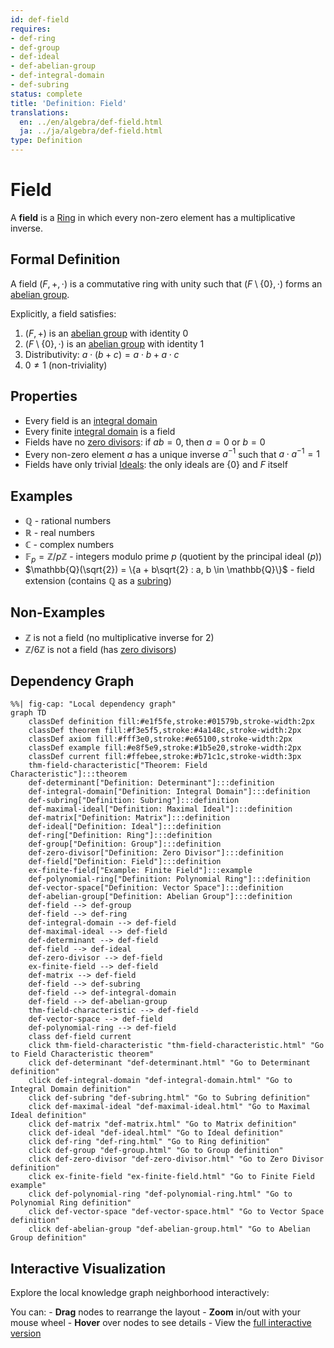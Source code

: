 ```yaml
---
id: def-field
requires:
- def-ring
- def-group
- def-ideal
- def-abelian-group
- def-integral-domain
- def-subring
status: complete
title: 'Definition: Field'
translations:
  en: ../en/algebra/def-field.html
  ja: ../ja/algebra/def-field.html
type: Definition
---
```


# Field {#def-field}

A **field** is a [Ring](def-ring.qmd) in which every non-zero element has a multiplicative inverse.

## Formal Definition

A field $(F, +, \cdot)$ is a commutative ring with unity such that $(F \setminus \{0\}, \cdot)$ forms an [abelian group](def-abelian-group.qmd).

Explicitly, a field satisfies:

1. $(F, +)$ is an [abelian group](def-abelian-group.qmd) with identity $0$
2. $(F \setminus \{0\}, \cdot)$ is an [abelian group](def-abelian-group.qmd) with identity $1$
3. Distributivity: $a \cdot (b + c) = a \cdot b + a \cdot c$
4. $0 \neq 1$ (non-triviality)

## Properties

- Every field is an [integral domain](def-integral-domain.qmd)
- Every finite [integral domain](def-integral-domain.qmd) is a field
- Fields have no [zero divisors](def-zero-divisor.qmd): if $ab = 0$, then $a = 0$ or $b = 0$
- Every non-zero element $a$ has a unique inverse $a^{-1}$ such that $a \cdot a^{-1} = 1$
- Fields have only trivial [Ideals](def-ideal.qmd): the only ideals are $\{0\}$ and $F$ itself

## Examples

- $\mathbb{Q}$ - rational numbers
- $\mathbb{R}$ - real numbers
- $\mathbb{C}$ - complex numbers
- $\mathbb{F}_p = \mathbb{Z}/p\mathbb{Z}$ - integers modulo prime $p$ (quotient by the principal ideal $(p)$)
- $\mathbb{Q}(\sqrt{2}) = \{a + b\sqrt{2} : a, b \in \mathbb{Q}\}$ - field extension (contains $\mathbb{Q}$ as a [subring](def-subring.qmd))

## Non-Examples

- $\mathbb{Z}$ is not a field (no multiplicative inverse for 2)
- $\mathbb{Z}/6\mathbb{Z}$ is not a field (has [zero divisors](def-zero-divisor.qmd))

## Dependency Graph

```mermaid
%%| fig-cap: "Local dependency graph"
graph TD
    classDef definition fill:#e1f5fe,stroke:#01579b,stroke-width:2px
    classDef theorem fill:#f3e5f5,stroke:#4a148c,stroke-width:2px
    classDef axiom fill:#fff3e0,stroke:#e65100,stroke-width:2px
    classDef example fill:#e8f5e9,stroke:#1b5e20,stroke-width:2px
    classDef current fill:#ffebee,stroke:#b71c1c,stroke-width:3px
    thm-field-characteristic["Theorem: Field Characteristic"]:::theorem
    def-determinant["Definition: Determinant"]:::definition
    def-integral-domain["Definition: Integral Domain"]:::definition
    def-subring["Definition: Subring"]:::definition
    def-maximal-ideal["Definition: Maximal Ideal"]:::definition
    def-matrix["Definition: Matrix"]:::definition
    def-ideal["Definition: Ideal"]:::definition
    def-ring["Definition: Ring"]:::definition
    def-group["Definition: Group"]:::definition
    def-zero-divisor["Definition: Zero Divisor"]:::definition
    def-field["Definition: Field"]:::definition
    ex-finite-field["Example: Finite Field"]:::example
    def-polynomial-ring["Definition: Polynomial Ring"]:::definition
    def-vector-space["Definition: Vector Space"]:::definition
    def-abelian-group["Definition: Abelian Group"]:::definition
    def-field --> def-group
    def-field --> def-ring
    def-integral-domain --> def-field
    def-maximal-ideal --> def-field
    def-determinant --> def-field
    def-field --> def-ideal
    def-zero-divisor --> def-field
    ex-finite-field --> def-field
    def-matrix --> def-field
    def-field --> def-subring
    def-field --> def-integral-domain
    def-field --> def-abelian-group
    thm-field-characteristic --> def-field
    def-vector-space --> def-field
    def-polynomial-ring --> def-field
    class def-field current
    click thm-field-characteristic "thm-field-characteristic.html" "Go to Field Characteristic theorem"
    click def-determinant "def-determinant.html" "Go to Determinant definition"
    click def-integral-domain "def-integral-domain.html" "Go to Integral Domain definition"
    click def-subring "def-subring.html" "Go to Subring definition"
    click def-maximal-ideal "def-maximal-ideal.html" "Go to Maximal Ideal definition"
    click def-matrix "def-matrix.html" "Go to Matrix definition"
    click def-ideal "def-ideal.html" "Go to Ideal definition"
    click def-ring "def-ring.html" "Go to Ring definition"
    click def-group "def-group.html" "Go to Group definition"
    click def-zero-divisor "def-zero-divisor.html" "Go to Zero Divisor definition"
    click ex-finite-field "ex-finite-field.html" "Go to Finite Field example"
    click def-polynomial-ring "def-polynomial-ring.html" "Go to Polynomial Ring definition"
    click def-vector-space "def-vector-space.html" "Go to Vector Space definition"
    click def-abelian-group "def-abelian-group.html" "Go to Abelian Group definition"
```

## Interactive Visualization

Explore the local knowledge graph neighborhood interactively:

::: {.graph-viz data-id="def-field" data-width="700" data-height="500"}
:::

You can:
- **Drag** nodes to rearrange the layout
- **Zoom** in/out with your mouse wheel
- **Hover** over nodes to see details
- View the [full interactive version](../../output/interactive/en/def-field.html){target="_blank"}
